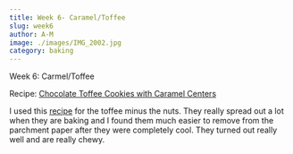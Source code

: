 ```yaml
---
title: Week 6- Caramel/Toffee
slug: week6
author: A-M
image: ./images/IMG_2002.jpg
category: baking
---
```


<div className="main-page-container">
  <p className="main-page-header">Week 6: Carmel/Toffee</p>
  <p className="sub-header-cream">Recipe: <a
    className="category-link baking"
    href="https://cakejournal.com/recipes/chocolate-toffee-cookies/"
  >
    Chocolate Toffee Cookies with Caramel Centers
  </a>  </p>

  <p className="post-text">
 I used this <a className="category-link baking" href="(http://www.bettycrocker.com/recipes/4-ingredient-toffee/71be0a31-a3bb-4862-8086-39fcedb883ee)">recipe</a> for the toffee minus the nuts. They really spread out a lot when they are baking and I found them much easier to remove from the parchment paper after they were completely cool. They turned out really well and are really chewy.
  </p>

</div>
